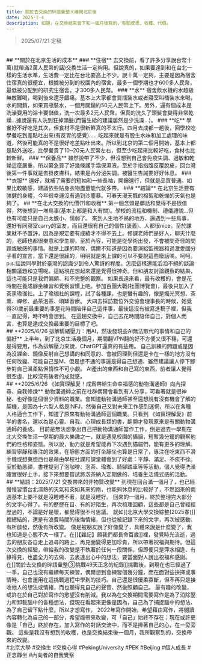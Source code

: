 ```yaml
---
title: 關於去交換的碎語彙整④離開北京後
date: 2025-7-4
description: 如題，在交換結束當下和一個月後寫的，有關反思、收穫、代價。
---
```

>2025/07/21 定稿
<br/>
## **關於在北京生活的成本**
### **住宿**
去交換前，看了許多分享說台幣十萬(就帶滿2萬人民幣的話)交換生活一定夠用。但說真的，如果要達到和在台北一樣的生活水準，生活費一定比在台北要高上不少。說十萬一定夠，主要是因為宿舍住宿真的很便宜，根據被分到的校園內的宿舍，最多一個學期也才600多人民幣，最低被分配到的研究生宿舍，才300多人民幣。
### **水**
宿舍飲水機的水超級無敵難喝，喝到後來還牙齦痛。基本上大家都會買瓶裝水或者寢室叫桶裝水來喝，水的開銷，如果買瓶裝水，一個月開銷約50元人民幣上下。另外，還有個成本是洗澡要用的浴卡要儲值，洗一次最多2元人民幣，但真的洗久了頭髮會變得非常乾燥...據說還有人洗到狂掉頭髮(而醫生給的建議居然是少洗澡...)。
### **吃**
學餐好不好吃是其次，但食材不是很新鮮真的不太行。四月去成都一趟後，回學校吃學餐吃到差點吐出來(有反胃的感覺)......吃起來就是有股生水味和加工處理的味道，然後可能真的不是很好吃差點吐出來。所以到北京的第二個月開始，基本上都是點外送吃，比學餐貴了10~20元人民幣左右，但至少吃起來比較好吃，食材也比較新鮮。
### **保養品**
雖然說帶了不少，但沒想到自己會免疫失調、過敏和乾燥這麼嚴重，所以緊急買了好幾條護手霜保濕液。至於手指指腹反覆脫皮，回台灣後第一件事就是去掛皮膚科，結果是內分泌失調，被醫生告誡要好好休息。
### **衣服**
還好，就補了需要的短袖和一些長袖，開銷還行，但就是品質普通。如果比較敏感，建議依些貼身衣物盡量能代就多帶。
### **結論**
在北京生活要有強健的身體，今年很幸運沒有遇到沙塵暴。可春天漫天飄的棉絮和乾燥的天氣也是夠了。
## **在北大交換的代價(?)和收穫**
第一個念頭是髒話和覺得不是很值得，然後想到一堆鳥事(基本上都是和人有關)。學校的流程和機制、禮儀禮貌...但也有可能只是自己太膽小、懦弱了。
來到人生地不熟的地方、還遇到一些鳥事，還好有同寢室carry的室友，而且還很有自己的個性(褒義)、人都很nice。至於課業就不予置評，因為是規定要有成績才不得不去上。修課老師們是好人，聊天什麼的，老師也都很樂意和學生聊，至於內容，可能是從學術出發，不會被問奇怪的問題或敏感的事情。就是上課的時候，偶爾不知道是因為要演給監視器和過激愛國分子看的宣言，當下還是很躁的，明明就是來上課的可以不要說這些廢話嗎。呵呵。
p.s.話說同學對於臺灣的認識少到令人驚訝的程度。怎麼這樣還能滔滔不絕的談論相關議題和立場呢。這點現在想起來還是覺得很神奇。但和朋友討論觀察的結果，這也可能只是我們偏頗、和不完整的觀察。
如果長遠來看，最有收穫的，會是花時間在養成靜坐練習和覺察習慣上吧。參加百團大戰(社團博覽會)，最後只加入了茶熏瑜珈社。上了瑜珈社的課程，試了各種課，也是蠻有趣的，像是燭光冥想、茶熏、禪修、品茶泡茶、頌缽音療。
大四去採訪數位外交協會理事長的時候，她覺得30歲前最重要的事是花時間陪伴自己這件事，最後這沒有被寫進稿子裡，但我一直記得，時不時會想到。
在這趟交換中，自己去花時間陪伴自己，對個人而言，也算是達成交換最重要的目標了吧。
<br/>
## **2025/6/26 排解情緒壓力：用AI，然後發現些AI無法取代的事情和自己的偏好**
上半年，到了北京生活幾個月，期間翻VPN翻的好不方便又很不穩，可還是得要用，作為排解壓力來說，ChatGPT還真的有些用。
自己訓練的問題或是因為沒課金、鏡像反射自己想講的和同意的、會被同理到但還是卡在一樣的地方沒有任何改變、可能自己是M、但是想不通的事還是得自己想通、雖然建議讓人停下腳步對自己溫柔點但惰性不可小覷。
AI產出的東西和自己寫的東西，前者讓人覺得很空虛、比較沒有後者的成就感。
<br/>
## **2025/6/26 《如實理解愛！成爲帶給生命幸福感的動物溝通師》向內探尋、自我修煉**
動物溝通師之前在社群偶爾會看到有人分享，可看著就是很神秘、也好像是個很少資料的職業。會知道動物溝通師甚至還想說有沒有機會了解的契機，是因為十六型人格是INFJ，然後自己又對未來工作感到迷惘，所以在各種人格適合工作下，知道了原來有動物溝通師這個職業。只看到 《如實理解愛》前半的書名，還以為是心靈、自我、心理成長類的書，翻開才發現原來是有關動物溝通師的養成。
目前是無法想象出自己把動物溝通師當作工作，倒是過去一學期在北大交換生活一學期的最大樂趣之一，就是遇見校園的貓貓，短暫幾分鐘的觀察他們的性格和姿態。所以說，動力就是希望能再下次遇到貓貓們，能有更多的理解。
練習寧靜和專注的效果，在靜態方面的打坐靜坐也算是日常了，專注在吃東西不滑手機或想東想西也是藉由學校社課和課堂體會到了好處：平靜、滿足、不疾不徐。至於動態禪，書裡提到了泡咖啡、泡茶、瑜珈、騎腳踏車等等活動，個人覺得洗澡確實很好上手，接下來想要嘗試將泡茶納入定期做的、培養生活儀式感的活動。
<br/>
## **結語：2025/7/21 交換帶來的非物質改變**
到現在回台滿一個月了，也已經慢慢習慣台北濕熱的天氣和突如其來的雨，也能夠休息的比較好了，不然回來的兩週基本上要不就是沒睡睡不著，就是沒睡好。
回來的一個月，終於整理完大部分的文字心得了。有的歷歷在目、有的好陌生，再次梳理回顧，這些都是自己曾經經歷過的，不論是好是壞，都覺得很不可思議。
就如[[北京大學交換綜整(2025春)]]裡總結的，還是有浪費時間的後悔情緒，但也從被記錄下來的文字，再次被感動、有所啟發，然後有所改變。
像是被朋友說了好像變了，具體來說是什麼變了，我也知道是心態不大一樣了。在[[【雜記】願我們都長命百歲]]裡，發覺時光流逝，過去的朋友各自走上追尋的路上，再見面變得更加珍貴，所以帶著祝福與期待。但這次交換的經驗，帶給我的改變是不執著於任何一段關係，但即便只是萍水相逢、有緣得見，也盡全力的去做、去表達出心中的想法，要當面對人說出祝福和感謝。
在[[關於去交換的碎語彙整③挑戰49天正念的紀錄]]挑戰後，到現在也已經過了一季，自己也沒有繼續每天練習，偶爾想到會練習個幾分鐘，而在面對些抉擇或事情時，也會運用在這挑戰過程中學到的技巧。自己還是很優柔寡斷，但不再只是接收他人的想法或情緒，而也聽得見自己的聲音、然後照顧自己。
最有趣的改變，或許在於自己對於寫作的慾望沒有削減。我以為在交換期間需要寫作是為了消除壓力和卸載腦中的各種想法，但現在看起來更像是因為，自己為了捕捉腦中的想法、為了自己留下點什麼，所以才想寫作。
2022年寫作開始，希望藉由寫作，將閱讀內容轉化為自己的一部分，希望能帶來改變，可「自己」始終不存在；現在或許更像是「自己」終於存在，加入寫作的對話交流中，而不是捧著自己的心，在一旁旁觀。
這些是我沒有想到的收穫，也是交換結束後一個月，我所觀察到的，交換帶來的改變。
<br/>
#北京大學 #交換生 #交換心得 #PekingUniversity #PEK #Beijing #個人成長 #正念靜坐 #內向者的自我覺察
